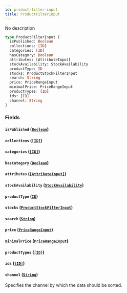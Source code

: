 ```yaml
---
id: product-filter-input
title: ProductFilterInput
---
```


No description

```graphql
type ProductFilterInput {
  isPublished: Boolean
  collections: [ID]
  categories: [ID]
  hasCategory: Boolean
  attributes: [AttributeInput]
  stockAvailability: StockAvailability
  productType: ID
  stocks: ProductStockFilterInput
  search: String
  price: PriceRangeInput
  minimalPrice: PriceRangeInput
  productTypes: [ID]
  ids: [ID]
  channel: String
}
```

### Fields

#### `isPublished` ([`Boolean`](/api-reference/scalars/boolean.mdx))

#### `collections` ([`[ID]`](/api-reference/scalars/id.mdx))

#### `categories` ([`[ID]`](/api-reference/scalars/id.mdx))

#### `hasCategory` ([`Boolean`](/api-reference/scalars/boolean.mdx))

#### `attributes` ([`[AttributeInput]`](/api-reference/inputs/attribute-input.mdx))

#### `stockAvailability` ([`StockAvailability`](/api-reference/enums/stock-availability.mdx))

#### `productType` ([`ID`](/api-reference/scalars/id.mdx))

#### `stocks` ([`ProductStockFilterInput`](/api-reference/inputs/product-stock-filter-input.mdx))

#### `search` ([`String`](/api-reference/scalars/string.mdx))

#### `price` ([`PriceRangeInput`](/api-reference/inputs/price-range-input.mdx))

#### `minimalPrice` ([`PriceRangeInput`](/api-reference/inputs/price-range-input.mdx))

#### `productTypes` ([`[ID]`](/api-reference/scalars/id.mdx))

#### `ids` ([`[ID]`](/api-reference/scalars/id.mdx))

#### `channel` ([`String`](/api-reference/scalars/string.mdx))

Specifies the channel by which the data should be sorted.
